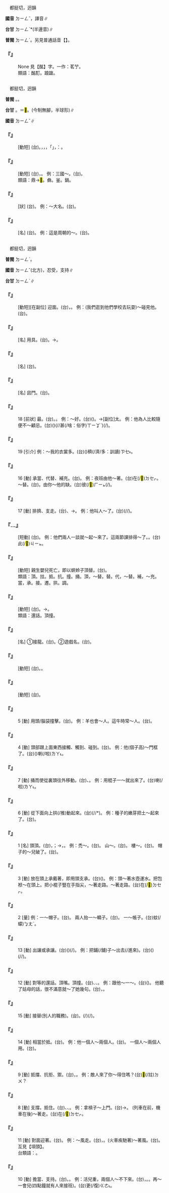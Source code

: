 
=={{ruby|酊|ㄉㄧㄥˇ}}==

　都挺切，迥韻

'''國音''' <rt>ㄉㄧㄥˇ</rt>{{ruby|。|ㄉㄧㄥ}}，譯音∥

'''台甘''' <rt>ㄉㄧㄥˋ</rt>{{ruby|。|ㄉㄧㄥ}}*(半邊音)∥

'''普閩''' <rt>ㄉㄧㄥˋ</rt>。另見普通話音【{{ruby|酊|ㄉㄧㄥ}}】。

    

==='''『{{ruby|酩|ㄇㄧㄥˇ}}{{ruby|酊|ㄉㄧㄥˇ}}』'''===
: None 見【酩】字。一作：茗艼。
:類語：酩酊。踉蹌。
:
    

=={{ruby|鼎|ㄉㄧㄥˇ}}==

　都挺切，迥韻

'''普閩''' {{ruby|(文)|ㄉㄧㄥˋ}}。{{ruby|(白)|ㄉㄧㆩˋ}}。

'''台甘''' {{ruby|(文)|ㄉㄧㄥˋ}}。{{ruby|(語)|ㄉㄧㆩˋ}}＝<mark>&#xf96ee;</mark>。(今制無腳，半球形)∥

'''國音''' <rt>ㄉㄧㄥˇ</rt>∥

    

==='''『{{ruby|鼎|ㄉㄧㄥˇ}}{{ruby|革|ㄍㄜˊ}}』'''===
: [動短] (台){{ruby|換|ㄨㆩ˫}}{{ruby|朝|ㄉㄧㄠˊ}}{{ruby|→|ㄉㄧㄠ}}{{ruby|代|ㄉㆤ˫}}。{{ruby|古|ㄍㆦˋ}}{{ruby|早|ㄗㄚˋ}}，{{ruby|鼎|ㄉㄧㄥˋ}}{{ruby|有|ㄨ˫}}{{ruby|特|ㄉㄧㆤㆶ ͘}}{{ruby|製|ㄗㆤ˪}}{{ruby|丌|ㆤ}}，{{ruby|做|ㄗㄨㆤ˪}}{{ruby|/|ㄗㄜ˪}}{{ruby|傳|ㄊㄨㄢˊ}}{{ruby|國|ㄍㆦㆶ}}{{ruby|丌|ㆤ}}{{ruby|寶|ㄅㄜˋ}}{{ruby|器|ㄎㄧ˪}}，{{ruby|所|ㄙㆦˋ}}{{ruby|以|ㄧˋ}}{{ruby|國|ㄍㆦㆶ}}{{ruby|家|ㄍㄚ}}{{ruby|有|ㄨ˫}}「{{ruby|變|ㄅㄧㄢ˪}}{{ruby|革|ㄍㄧㆤㆶ}}」，{{ruby|叫|ㄍㄧㄜ˪}}{{ruby|作|ㄗㄜ˪}}：{{ruby|鼎|ㄉㄧㄥˋ}}{{ruby|革|ㄍㄧㆤㆶ}}。
    

==='''『{{ruby|鼎|ㄉㄧㄥˇ}}{{ruby|立|ㄌㄧˋ}}』'''===
: [動短] (台){{ruby|像|ㄑㄧㆧ˫}}{{ruby|/|ㄑㄧㆫ˫}}{{ruby|三|ㄙㆩ}}{{ruby|枝|ㄍㄧ}}{{ruby|骹|ㄎㄚ}}{{ruby|托|ㄊㄨㆷ}}{{ruby|一|ㄐㄧㆵ ͘}}{{ruby|個|ㆤˊ}}{{ruby|鼎|ㄉㄧㆩˋ}}，{{ruby|三|ㄙㆩ}}{{ruby|方|ㄏㆲ}}{{ruby|面|ㆠㄧㄣ˫}}{{ruby|對|ㄉㄨㄧ˪}}{{ruby|立|ㄌㄧㆴ ͘}}{{ruby|丌|ㆤ}}{{ruby|局|ㄍㄧㆦㆶ ͘}}{{ruby|面|ㆠㄧㄣ˫}}{{ruby|/|ㆠㄧㄢ˫}}。 例：三國～。(台){{ruby|三|ㄙㆰ}}{{ruby|國|ㄍㆦㆶ}}{{ruby|鼎|ㄉㄧㄥˋ}}{{ruby|立|ㄌㄧㆴ ͘}}。
:類語：鼎→<mark>&#xf96ee;</mark>。彝。釜。鍋。
:
    

==='''『{{ruby|鼎|ㄉㄧㄥˇ}}{{ruby|鼎|ㄉㄧㄥˇ}}』'''===
: [狀] (台){{ruby|盛|ㄒㄧㄥ˫}}{{ruby|大|ㄉㄞ˫}}{{ruby|/|ㄉㄨㄚ˫}}{{ruby|丌|ㆤ}}{{ruby|意|ㄧ˪}}{{ruby|思|ㄙㄨ˪}}。 例：～大名。(台){{ruby|鼎|ㄉㄧㄥˋ}}{{ruby|鼎|ㄉㄧㄥˋ}}{{ruby|大|ㄉㄞ˫}}{{ruby|名|ㆠㄧㄥˊ}}。
    

==='''『{{ruby|鼎|ㄉㄧㄥˇ}}』'''===
: [名] (台){{ruby|古|ㄍㆦˋ}}{{ruby|代|ㄉㄞ˫}}{{ruby|三|ㄙㆩ}}{{ruby|枝|ㄍㄧ}}{{ruby|骹|ㄎㄚ}}{{ruby|兩|ㄋㆭ˫}}{{ruby|個|ㆤˊ}}{{ruby|耳|ㄏㄧ˫}}{{ruby|/|ㄏㆪ˫}}{{ruby|丌|ㆤ}}{{ruby|<mark>&#xf96ee;</mark>|ㄉㄧㆩˋ}}。 例：這是周朝的～。(台){{ruby|<mark>&#xffacb;</mark>|ㄗㆤ}}{{ruby|是|ㄒㄧ˫}}{{ruby|周|ㄐㄧㄨ}}{{ruby|朝|ㄉㄧㄠˊ}}{{ruby|丌|ㆤ}}{{ruby|鼎|ㄉㄧㆩˋ}}。
    

=={{ruby|頂|ㄉㄧㄥˇ}}==

　都挺切，迥韻

'''普閩''' <rt>ㄉㄧㄥˋ</rt>。

'''國音''' <rt>ㄉㄧㄥˇ</rt>{{ruby|。|ㄉㄧㄥ}}(北方)，忍受，支持∥

'''台甘''' <rt>ㄉㄧㄥˋ</rt>∥

    

==='''『{{ruby|頂|ㄉㄧㄥˇ}}{{ruby|頭|ㄊㄡˊ}}』'''===
: [動短][在副位] 迎面。(台){{ruby|面|ㆠㄧㄣ˫}}{{ruby|對|ㄉㄨㄧ˪}}{{ruby|面|ㆠㄧㄣ˫}}，{{ruby|相|ㄒㄧㄜ}}{{ruby|/|ㄙㆩ}}{{ruby|抵|ㄉㄨˋ}}{{ruby|頭|ㄊㄠˊ}}。 例：(我們逛到他們學校去玩耍)～碰見他。(台){{ruby|抵|ㄉㄨˋ}}{{ruby|好|ㄏㄜˋ}}{{ruby|相|ㄒㄧㄜ}}{{ruby|/|ㄙㆩ}}{{ruby|撞|ㄐㄧㄥ}}{{ruby|→|ㄐㄧㄥ˫}}{{ruby|頭|ㄊㄠˊ}}{{ruby|去|ㄎㄧ˪}}{{ruby|遇|ㆠㄨ˫}}{{ruby|/|ㆣㄨ˫}}{{ruby|著|ㄉㄧㄜㆷ}}。
    

==='''『{{ruby|頂|ㄉㄧㄥˇ}}{{ruby|針|ㄓㄣ}}』'''===
: [名] 用具。(台){{ruby|布|ㄅㆦ˪}}{{ruby|指|ㄗㆮˋ}}。→{{ruby|銅|ㄉㄤˊ}}{{ruby|指|ㄗㆮˋ}}。
    

==='''『{{ruby|頂|ㄉㄧㄥˇ}}{{ruby|棚|ㄆㄥˊ}}』'''===
: [名] (台){{ruby|天|ㄊㄧㄢ}}{{ruby|棚|ㄅㆲˊ}}。
    

==='''『{{ruby|頂|ㄉㄧㄥˇ}}{{ruby|門|ㄇㄣˊ}}』'''===
: [名] 囟門。(台){{ruby|囟|ㄒㄧㄣ˪}}。
    

==='''『{{ruby|頂|ㄉㄧㄥˇ}}』'''===
:18  [前狀] 最。(台){{ruby|最|ㄗㄨㆤ˪}}。{{ruby|上|ㄒㄧㆲ˫}}。 例：～好。(台){{ruby|上|ㄒㄧㆲ˫}}{{ruby|好|ㄏㄜˋ}}({{ruby|丌|ㆤ}})。→[副位]太。 例：他為人比較隨便不～顧忌。(台){{ruby|伊|ㄧ}}{{ruby|做|ㄗㄨㆤ˪}}{{ruby|/|ㄗㄜ˪}}{{ruby|人|ㄌㄤˊ}}({{ruby|比|ㄅㄧˋ}}{{ruby|較|ㄍㄠ˪}}{{ruby|起|·ㄎㄧˋ}}{{ruby|來|·ㄌㄞˊ}}){{ruby|無|ㆠㄜˊ}}{{ruby|真|ㄐㄧㄣ}}(/{{ruby|誠|ㄐㄧㆩˊ}}/甚(/啥：俗字)<rt>ㄒㄧㆩˋ</rt>){{ruby|拘|ㄎㄨ}}{{ruby|束|ㄙㆦㆶ}}(/{{ruby|禁|ㄍㄧㆬ˪}}{{ruby|忌|ㄎㄧ˫}})。
    

==='''『{{ruby|頂|ㄉㄧㄥˇ}}』'''===
:19  [引介] 例：～我的衣裳多。(台)({{ruby|算|ㄙㆭ˪}}{{ruby|來|ㄌㄞˊ}}{{ruby|算|ㄙㆭ˪}}{{ruby|去|ㄎㄧ˪}}{{ruby|比|ㄅㄧˋ}}{{ruby|較|ㄍㄠ˪}}{{ruby|起|·ㄎㄧˋ}}{{ruby|來|·ㄌㄞˊ}}){{ruby|衫|ㄙㆩ}}{{ruby|上|ㄒㄧㆲ˫}}穧(/濟/多：訓讀)<rt>ㄗㆤ˫</rt>{{ruby|/|ㄗㄨㆤ˫}}{{ruby|丌|ㆤ}}{{ruby|是|ㄒㄧ˫}}{{ruby|我|ㆣㄨㄚˋ}}。
    

==='''『{{ruby|頂|ㄉㄧㄥˇ}}』'''===
:16  [動] 承當、代替、補充。(台){{ruby|頂|ㄉㄧㄥˋ}}。 例：夜班由他～著。(台){{ruby|夜|ㄧㄚ˫}}{{ruby|班|ㄅㄢ}}{{ruby|是|ㄒㄧ˫}}{{ruby|伊|ㄧ}}{{ruby|去|ㄎㄧ˪}}在(/<mark>&#xf9549;</mark>)<rt>ㄉㆤㆷ</rt>{{ruby|頂|ㄉㄧㄥˋ}}。 ～替。(台){{ruby|代|ㄉㄞ˫}}{{ruby|理|ㄌㄧˋ}}。由你～他的缺。(台){{ruby|伊|ㄧ}}彼(/<mark>&#xf8fbe;</mark>)<rt>ㄏㄧㆵ</rt>{{ruby|缺|ㄎㄨㆤㆷ}}{{ruby|由|ㄧㄨˊ}}(/{{ruby|付|ㄏㆦ˫}}){{ruby|汝|ㄌㄧˋ}}{{ruby|去|ㄎㄧ˪}}{{ruby|補|ㄅㆦˋ}}。
    

==='''『{{ruby|頂|ㄉㄧㄥˇ}}』'''===
:17  [動] 排擠、支走。(台){{ruby|托|ㄊㄨㆷ}}、{{ruby|奓|ㄊㄚ˪}}→{{ruby|拒|ㄍㄨ˫}}{{ruby|/|ㄍㄧ˫}}{{ruby|絕|ㄗㄨㄚㆵ ͘}}。 例：他叫人～了。(台){{ruby|伊|ㄧ}}{{ruby|去|ㄎㄧ˪}}{{ruby|付|ㄏㆦ˫}}{{ruby|人|ㄌㄤˊ}}{{ruby|托|ㄊㄨㆷ}}{{ruby|走|ㄗㄠˋ}}(/{{ruby|奓|ㄊㄚ˪}}{{ruby|出|ㄘㄨㆵ}}{{ruby|來|·ㄌㄞˊ}}/{{ruby|被|ㄅㄧ˫}}{{ruby|拒|ㄍㄧ˫}}{{ruby|/|ㄍㄨ˫}}{{ruby|絕|ㄗㄨㄚㆵ ͘}})。
    

==='''『{{ruby|頂|ㄉㄧㄥˇ}}…{{ruby|牛|ㄋㄧㄡˊ}}{{ruby|兒|ㄦ}}』'''===
: [短動] (台){{ruby|衝|ㄑㄧㆲ}}{{ruby|突|ㄉㄨㆷ ͘}}。 例：他們兩人一談就～起～來了。這兩節課排得～了。{{ruby|撞|ㄓㄨㄤˋ}}{{ruby|堂|ㄊㄤˊ}}。(台)此(/<mark>&#xffb50;</mark>)<rt>ㄐㄧㆵ</rt>{{ruby|兩|ㄋㆭ˫}}{{ruby|節|ㄐㄧㄚㆵ}}{{ruby|課|ㄎㄜ˪}}{{ruby|排|ㄅㄞˊ}}{{ruby|到|ㄍㄚㆷ}}{{ruby|衝|ㄑㄧㆲ}}{{ruby|突|ㄉㄨㆷ ͘}}。
    

==='''『{{ruby|頂|ㄉㄧㄥˇ}}{{ruby|窩|ㄨㄛˋ}}{{ruby|兒|ㄦ}}』'''===
: [動短] 親生嬰兒死亡，即以螟蛉子頂替。(台){{ruby|踏|ㄉㄚㆷ ͘}}{{ruby|花|ㄏㄨㆤ}}。
:類語：頂。拄。抵。抗。撞。捅。頂，～替。替。代，～替。補，～充。當，承。接。遷。拱。調。
:
    

==='''『{{ruby|頂|ㄉㄧㄥˇ}}{{ruby|嘴|ㄗㄨㄟˇ}}』'''===
: [動短] (台){{ruby|合|ㄍㄚㆷ}}{{ruby|序|ㄒㄧ˫}}{{ruby|大|ㄉㄨㄚ˫}}{{ruby|人|ㄌㄤˊ}}{{ruby|應|ㄧㄣ˪}}{{ruby|嘴|ㄘㄨㄧ˪}}。{{ruby|拄|ㄉㄨˋ}}{{ruby|擋|ㄉㆭ˫}}→{{ruby|忤|ㄫㆦˋ}}{{ruby|逆|ㆣㄧㆤㆶ ͘}}。
:類語：還話。頂撞。
:
    

==='''『{{ruby|頂|ㄉㄧㄥˇ}}{{ruby|牛|ㄋㄧㄡˊ}}{{ruby|兒|ㄦ}}』'''===
: [名] ①接龍。(台){{ruby|骨|ㄍㄨㆵ}}{{ruby|牌|ㄅㄞˊ}}{{ruby|丌|ㆤ}}{{ruby|方|ㄏㆲ}}{{ruby|法|ㄏㄨㄚㆵ}}{{ruby|丌|ㆤ}}{{ruby|一|ㄐㄧㆵ ͘}}{{ruby|種|ㄐㄧㆲˋ}}。②遊戲名。(台){{ruby|兩|ㄋㆭ˫}}{{ruby|人|ㄌㄤˊ}}{{ruby|用|ㄧㄥ˫}}{{ruby|/|ㄧㆲ˫}}{{ruby|頭|ㄊㄠˊ}}{{ruby|或|ㄧㄚㆷ ͘}}{{ruby|是|ㄒㄧ˫}}{{ruby|手|ㄑㄧㄨˋ}}{{ruby|骨|ㄍㄨㆵ}}{{ruby|托|ㄊㄨㆷ}}{{ruby|棍|ㄍㄨㄣ˪}}{{ruby|仔|ㄚ}}{{ruby|比|ㄅㄧˋ}}{{ruby|手|ㄑㄧㄨˋ}}{{ruby|尾|ㆠㄨㆤˋ}}{{ruby|/|ㆠㆤˋ}}{{ruby|力|ㄌㄚㆵ ͘}}。
    

==='''『{{ruby|頂|ㄉㄧㄥˇ}}{{ruby|真|ㄓㄣ}}』'''===
: [動短] (台){{ruby|頂|ㄉㄧㄥˋ}}{{ruby|真|ㄐㄧㄣ}}。{{ruby|認|ㆢㄧㄣ˫}}{{ruby|/|ㄌㄧㄣ˫}}{{ruby|真|ㄐㄧㄣ}}。
    

==='''『{{ruby|頂|ㄉㄧㄥˇ}}{{ruby|撞|ㄓㄨㄤˋ}}』'''===
: [動短] (台){{ruby|用|ㄧㄥ˫}}{{ruby|/|ㄧㆲ˫}}{{ruby|激|ㄍㄧㆤㆶ}}{{ruby|烈|ㄌㄧㄚㆵ ͘}}{{ruby|丌|ㆤ}}{{ruby|語|ㆣㄧˋ}}{{ruby|/|ㆣㄨˋ}}{{ruby|氣|ㄎㄧ˪}}{{ruby|反|ㄏㄨㄢˋ}}{{ruby|駁|ㄅㆦㆶ}}{{ruby|長|ㄉㄧㆲˋ}}{{ruby|輩|ㄅㄨㆤ˪}}。
    

==='''『{{ruby|頂|ㄉㄧㄥˇ}}』'''===
:5  [動] 用頭/腦袋撞擊。(台){{ruby|觸|ㄉㄚㆶ}}。 例：羊也會～人。這牛時常～人。(台){{ruby|羊|ㄧㆫˊ}}{{ruby|/|ㄧㆧˊ}}{{ruby|亦|ㄧㄚ˫}}{{ruby|會|ㄨㆤ˫}}{{ruby|/|ㆤ˫}}{{ruby|觸|ㄉㄚㆶ}}{{ruby|人|·ㄌㄤˊ}}。
    

==='''『{{ruby|頂|ㄉㄧㄥˇ}}』'''===
:4  [動] 頭部跟上面東西接觸、觸到、碰到。(台){{ruby|抵|ㄉㄨˋ}}{{ruby|著|ㄉㄧㄜㆷ}}。 例：他(個子高)～{{ruby|著|ㄓㄠˊ}}門框了。(台){{ruby|伊|ㄧ}}({{ruby|大|ㄉㄨㄚ˫}}{{ruby|漢|ㄏㄢ˪}}){{ruby|頭|ㄊㄠˊ}}{{ruby|殼|ㄎㄚㆶ}}{{ruby|去|ㄎㄧ˪}}{{ruby|抵|ㄉㄨˋ}}{{ruby|著|ㄉㄧㄜㆷ}}{{ruby|門|ㄇㆭˊ}}{{ruby|頂|ㄉㄧㄥˋ}}喇(/啦)<rt>ㄌㄚ˪</rt>。
    

==='''『{{ruby|頂|ㄉㄧㄥˇ}}』'''===
:7  [動] 捅而使從裏頭往外移動。(台){{ruby|托|ㄊㄨㆷ}}、{{ruby|撞|ㄉㆲ˫}}。 例：用棍子一～就出來了。(台){{ruby|用|ㄧㆲ˫}}{{ruby|棍|ㄍㄨㄣ˪}}{{ruby|仔|ㄚ}}{{ruby|共|ㄍㄚ˫}}{{ruby|托|ㄊㄨㆷ}}{{ruby|一|ㄐㄧㆵ ͘}}{{ruby|下|·ㆤ˫}}{{ruby|著|ㄉㄧㄜㆷ ͘}}{{ruby|出|ㄘㄨㆵ}}{{ruby|來|·ㄌㄞˊ}}喇(/啦)<rt>ㄌㄚ˪</rt>。
    

==='''『{{ruby|頂|ㄉㄧㄥˇ}}』'''===
:6  [動] 從下面向上拱(/推)動起來。(台){{ruby|<mark>&#xffcb9;</mark>|ㄍㄧㄥ}}(/{{ruby|撐|ㄊㆪ˪}}{{ruby|/|ㄊㆥ˪}}/{{ruby|挺|ㄊㆥ˪}}*){{ruby|懸|ㄍㄨㄢˊ}}。 例：種子的嫩芽把土～起來了。(台){{ruby|種|ㄐㄧㄥˋ}}{{ruby|子|ㄐㄧˋ}}{{ruby|丌|ㆤ}}{{ruby|幼|ㄧㄨ˪}}{{ruby|牙|ㆣㆤˊ}}{{ruby|將|ㄐㄧㆲ}}{{ruby|塗|ㄊㆦˊ}}{{ruby|<mark>&#xffcb9;</mark>|ㄍㄧㄥ}}{{ruby|高|ㄍㄨㄢˊ}}{{ruby|發|ㄅㄨㆷ}}{{ruby|出|ㄘㄨㆵ}}{{ruby|來|·ㄌㄞˊ}}。
    

==='''『{{ruby|頂|ㄉㄧㄥˇ}}』'''===
:1  [名] 頭頂。(台){{ruby|頭|ㄊㄠˊ}}{{ruby|頂|ㄉㄧㄥˋ}}，{{ruby|頭|ㄊㄠˊ}}{{ruby|殼|ㄎㄚㆶ}}{{ruby|頂|ㄉㄧㄥˋ}}；→{{ruby|頂|ㄉㄧㄥˋ}}{{ruby|懸|ㄍㄨㄢˊ}}，{{ruby|上|ㄒㄧㆲ˫}}{{ruby|頂|ㄉㄧㄥˋ}}{{ruby|懸|ㄍㄨㄢˊ}}{{ruby|丌|ㆤ}}{{ruby|所|ㄙㆦˋ}}{{ruby|在|ㄗㄞ˫}}。 例：禿～。(台){{ruby|禿|ㄊㄨㆷ}}{{ruby|頭|ㄊㄠˊ}}。 山～。(台){{ruby|山|ㄙㄨㆩ}}{{ruby|頂|ㄉㄧㄥˋ}}。 樓～。(台){{ruby|樓|ㄌㄠˊ}}{{ruby|仔|ㄚ}}{{ruby|頂|ㄉㄧㄥˋ}}。 帽子的～兒破了。(台){{ruby|帽|ㆠㄜ˫}}{{ruby|仔|ㄚ}}{{ruby|頂|ㄉㄧㄥˋ}}{{ruby|破|ㄆㄨㄚ˪}}{{ruby|去|ㄎㄧ˪}}。
    

==='''『{{ruby|頂|ㄉㄧㄥˇ}}』'''===
:3  [動] 放在頭上承戴著，即用頭支承。(台)({{ruby|用|ㄧㄥ˫}}{{ruby|/|ㄧㆲ˫}}{{ruby|頭|ㄊㄠˊ}}{{ruby|殼|ㄎㄚㆶ}}){{ruby|托|ㄊㄨㆷ}}{{ruby|/|ㄊㆤ˪}}。 例：頭～著水壺運水。把包袱～在頭上。把小棍子豎在手指尖，～著走路。～著走路。(台){{ruby|托|ㄊㆩˋ}}在(/<mark>&#xf9549;</mark>)<rt>ㄉㆤㆷ</rt>{{ruby|行|ㄍㄧㆩˊ}}。
    

==='''『{{ruby|頂|ㄉㄧㄥˇ}}』'''===
:2  [量] 例：一～帽子。(台){{ruby|一|ㄐㄧㆵ ͘}}{{ruby|頂|ㄉㄧㄥˋ}}{{ruby|帽|ㆠㄜ˫}}{{ruby|仔|ㄚ}}。 兩人抬一～轎子。(台){{ruby|兩|ㄋㆭ˫}}{{ruby|個|ㆤˊ}}{{ruby|人|ㄌㄤˊ}}{{ruby|<mark>&#xffbaf;</mark>|ㄍㆭ}}{{ruby|一|ㄐㄧㆵ ͘}}{{ruby|頂|ㄉㄧㄥˋ}}{{ruby|轎|ㄍㄧㄜ˫}}。 一～帳子。(台){{ruby|一|ㄐㄧㆵ ͘}}{{ruby|領|ㄋㄧㄚˋ}}蚊(/蠓)<rt>ㆠㄤˋ</rt>{{ruby|罩|ㄉㄠ˪}}{{ruby|/|ㄉㄚ˪}}。
    

==='''『{{ruby|頂|ㄉㄧㄥˇ}}』'''===
:13  [動] 出讓或承讓。(台)({{ruby|店|ㄉㄧㆰ˪}}){{ruby|頂|ㄉㄧㄥˋ}}(/{{ruby|扑|ㄆㄚㆷ}}){{ruby|付|ㄏㆦ˫}}{{ruby|別|ㄅㄚㆵ}}{{ruby|人|ㄌㄤˊ}}。 例：把鋪(/舖)子～出去(/進來)。(台)({{ruby|店|ㄉㄧㆰ˪}}){{ruby|扑|ㄆㄚㆷ}}{{ruby|付|ㄏㆦ˫}}{{ruby|人|·ㄌㄤˊ}}(/{{ruby|共|ㄍㄚ˫}}{{ruby|人|ㄌㄤˊ}}{{ruby|扑|ㄆㄚㆷ}}{{ruby|來|ㄌㄞˊ}}/{{ruby|頂|ㄉㄧㄥˋ}}{{ruby|來|ㄌㄞˊ}})。
    

==='''『{{ruby|頂|ㄉㄧㄥˇ}}』'''===
:12  [動] 對等的還話。頂嘴。頂撞。(台){{ruby|抵|ㄉㄨˋ}}{{ruby|擋|ㄉㆭ˫}}、{{ruby|應|ㄧㄣ˪}}{{ruby|嘴|ㄘㄨㄧ˪}}、{{ruby|忤|ㄫㆦˋ}}{{ruby|逆|ㆣㄧㆤㆶ ͘}}。 例：跟他～一～。(台)({{ruby|我|ㆣㄨㄚˋ}}){{ruby|去|ㄎㄧ˪}}{{ruby|抵|ㄉㄨˋ}}{{ruby|伊|ㄧ}}{{ruby|一|ㄐㄧㆵ ͘}}{{ruby|下|·ㆤ˫}}。 他聽了姑母的話，很不滿意就～了她幾句。(台){{ruby|伊|ㄧ}}{{ruby|聽|ㄊㄧㆩ}}{{ruby|了|ㄌㄧㄠˋ}}{{ruby|阿|ㄚ}}{{ruby|姑|ㄍㆦ}}{{ruby|丌|ㆤ}}{{ruby|話|ㄨㆤ˫}}，{{ruby|真|ㄐㄧㄣ}}{{ruby|無|ㆠㄜˊ}}{{ruby|滿|ㄇㄨㄚˋ}}{{ruby|意|ㄧ˪}}{{ruby|著|ㄉㄧㄜㆷ ͘}}{{ruby|抵|ㄉㄨˋ}}{{ruby|伊|ㄧ}}{{ruby|幾|ㄍㄨㄧˋ}}{{ruby|句|ㄍㄨ˪}}{{ruby|仔|ㄚ}}。
    

==='''『{{ruby|頂|ㄉㄧㄥˇ}}』'''===
:15  [動] 接替(別人的職務)。(台){{ruby|代|ㄉㄞ˫}}{{ruby|辦|ㄅㄢ˫}}。{{ruby|替|ㄊㄨㆤ˪}}{{ruby|/|ㄊㆤ˪}}{{ruby|人|ㄌㄤˊ}}{{ruby|擔|ㄉㆰ}}{{ruby|任|ㆢㄧㆬ˫}}{{ruby|/|ㄌㄧㆬ˫}}{{ruby|載|ㄉㄞ˫}}(/{{ruby|戴|ㄉㄞ˪}}){{ruby|事|ㄐㄧ˪}}(/{{ruby|事|ㄉㄞ˫}}{{ruby|情|ㄐㄧ˪}})。
    

==='''『{{ruby|頂|ㄉㄧㄥˇ}}』'''===
:14  [動] 相當於抵。(台){{ruby|抵|ㄉㄧˋ}}。 例：他一個人～兩個人。(台){{ruby|伊|ㄧ}}{{ruby|一|ㄐㄧㆵ ͘}}{{ruby|個|ㆤˊ}}{{ruby|人|ㄌㄤˊ}}{{ruby|抵|ㄉㄨˋ}}{{ruby|/|ㄉㄧˋ}}{{ruby|兩|ㄋㆭ˫}}{{ruby|人|ㄌㄤˊ}}{{ruby|額|ㆣㄧㄚㆷ ͘}}。 一個人～兩個人用。(台){{ruby|叫|ㄍㄧㄜ˪}}{{ruby|一|ㄐㄧㆵ ͘}}{{ruby|個|ㆤˊ}}{{ruby|人|ㄌㄤˊ}}{{ruby|做|ㄗㄨㆤ˪}}{{ruby|/|ㄗㄜ˪}}{{ruby|兩|ㄋㆭ˫}}{{ruby|人|ㄌㄤˊ}}{{ruby|份|ㄏㄨㄣ˫}}{{ruby|丌|ㆤ}}{{ruby|工|ㄎㄤ}}{{ruby|課|ㄎㄨㆤ˪}}{{ruby|/|ㄎㆤ˪}}。
    

==='''『{{ruby|頂|ㄉㄧㄥˇ}}』'''===
:9  [動] 抵擋、抗拒、禦。(台){{ruby|<mark>&#xffeae;</mark>|ㄉㄨ}}，{{ruby|抵|ㄉㆤˋ}}{{ruby|/|ㄉㄧˋ}}{{ruby|抗|ㄎㆲ˪}}。 例：敵人來了你～得住嗎？(台){{ruby|敵|ㄉㄧㆤㆶ ͘}}{{ruby|人|ㆢㄧㄣˊ}}{{ruby|/|ㄌㄧㄣˊ}}{{ruby|若|ㄋㄚ˫}}{{ruby|來|ㄌㄞˊ}}{{ruby|汝|ㄌㄧˋ}}<mark>&#xffeae;</mark>(/拄)<rt>ㄉㄨ</rt>{{ruby|/|ㄉㄨ˪}}{{ruby|會|ㄨㆤ˫}}{{ruby|/|ㆤ˫}}{{ruby|住|ㄉㄧㄠˊ}}{{ruby|<mark>&#xffa45;</mark>|ㆠㆤ˫}}{{ruby|/|ㆠㄨㆤ˫}}？
    

==='''『{{ruby|頂|ㄉㄧㄥˇ}}』'''===
:8  [動] 支撐。抵住。(台){{ruby|拄|ㄉㄨˋ}}、{{ruby|撐|ㄊㆪ˪}}{{ruby|/|ㄊㆥ˪}}、{{ruby|<mark>&#xffeae;</mark>|ㄉㄨ}}。 例：拿槓子～上門。(台){{ruby|用|ㄧㄥ˫}}{{ruby|/|ㄧㆲ˫}}{{ruby|棍|ㄍㄨㄣ˪}}{{ruby|仔|ㄚ}}{{ruby|擋|ㄉㆭ˫}}→{{ruby|拄|ㄉㄨˋ}}{{ruby|門|ㄇㆭˊ}}。 (列車在前，機車在後)～著走。(台){{ruby|<mark>&#xffeae;</mark>|ㄉㄨ}}在(/<mark>&#xf9549;</mark>)<rt>ㄉㆤㆷ</rt>{{ruby|行|ㄍㄧㆩˊ}}。
    

==='''『{{ruby|頂|ㄉㄧㄥˇ}}』'''===
:11  [動] 對面迎著。(台){{ruby|對|ㄉㄨㄧ˪}}{{ruby|面|ㆠㄧㄣ˫}}{{ruby|相|ㄒㄧㄜ}}{{ruby|/|ㄙㆩ}}{{ruby|衝|ㄑㄧㆲ}}{{ruby|→|ㄑㄧㄤ}}。 例：～風走。(台){{ruby|<mark>&#xffeae;</mark>|ㄉㄨ}}{{ruby|風|ㄏㆲ}}{{ruby|/|ㄏㄨㄤ}}{{ruby|行|ㄍㄧㆩˊ}}{{ruby|路|ㄌㆦ˫}}，{{ruby|<mark>&#xffeae;</mark>|ㄉㄨ}}{{ruby|對|ㄉㄨㄧ˪}}{{ruby|面|ㆠㄧㄣ˫}}{{ruby|風|ㄏㆲ}}{{ruby|/|ㄏㄨㄤ}}。(火車疾馳著)～著風。(台){{ruby|<mark>&#xffeae;</mark>|ㄉㄨ}}{{ruby|風|ㄏㆲ}}{{ruby|/|ㄏㄨㄤ}}。互見【項頭】。
:台類語：{{ruby|沖|ㄑㄧㄤˊ}}{{ruby|風|ㄏㆲ}}{{ruby|/|ㄏㄨㄤ}}。
:
    

==='''『{{ruby|頂|ㄉㄧㄥˇ}}』'''===
:10  [動] 擔當、支持。(台){{ruby|拄|ㄉㄨ˪}}。{{ruby|擋|ㄉㆲ˪}}。 例：活兒重，兩個人～不下來。(台){{ruby|物|ㄇㆭㆷ ͘}}{{ruby|/|ㄇㄧㆷ ͘}}{{ruby|粗|ㄘㆦ}}{{ruby|重|ㄉㄤ˫}}，{{ruby|兩|ㄋㆭ˫}}{{ruby|個|ㆤˊ}}{{ruby|人|ㄌㄤˊ}}{{ruby|扶|ㄏㄨˊ}}{{ruby|<mark>&#xffa45;</mark>|ㆠㆤ˫}}{{ruby|/|ㆠㄨㆤ˫}}{{ruby|落|ㄌㄜㆷ ͘}}{{ruby|來|·ㄌㄞˊ}}。{{ruby|拄|ㄉㄨ˪}}{{ruby|<mark>&#xffa45;</mark>|ㆠㆤ˫}}{{ruby|/|ㆠㄨㆤ˫}}{{ruby|著|ㄉㄧㄠˊ}}。再～一會兒(四點鐘就有人來接班)。(台)更(/復)<rt>ㄍㄜ˪</rt>{{ruby|/|ㄍㄜㆷ}}{{ruby|再|ㄗㄞ˪}}{{ruby|擋|ㄉㆲ˪}}{{ruby|一|ㄐㄧㆵ ͘}}{{ruby|困|ㄎㄨㄣ˪}}。
    
